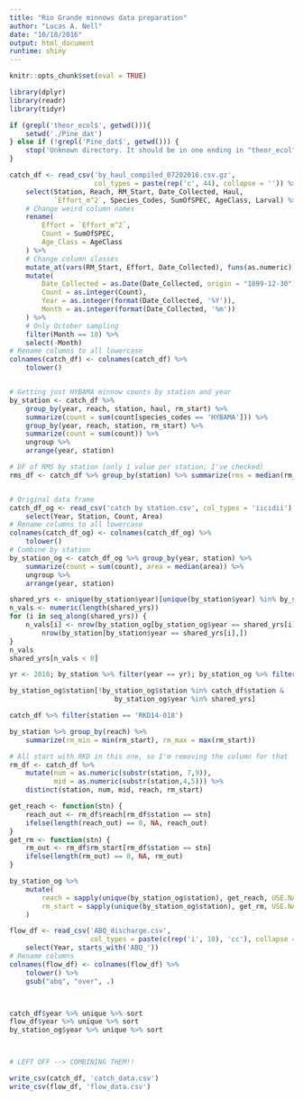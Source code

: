```yaml
---
title: "Rio Grande minnows data preparation"
author: "Lucas A. Nell"
date: "10/18/2016"
output: html_document
runtime: shiny
---
```


```r
knitr::opts_chunk$set(eval = TRUE)
```
```r
library(dplyr)
library(readr)
library(tidyr)
```

```r
if (grepl('theor_ecol$', getwd())){
    setwd('./Pine_dat')
} else if (!grepl('Pine_dat$', getwd())) {
    stop('Unknown directory. It should be in one ending in "theor_ecol" or "Pine_dat".')
}
```

```r
catch_df <- read_csv('by_haul_compiled_07202016.csv.gz', 
                     col_types = paste(rep('c', 44), collapse = '')) %>% 
    select(Station, Reach, RM_Start, Date_Collected, Haul, 
           `Effort_m^2`, Species_Codes, SumOfSPEC, AgeClass, Larval) %>% 
    # Change weird column names
    rename(
        Effort = `Effort_m^2`,
        Count = SumOfSPEC,
        Age_Class = AgeClass
    ) %>%
    # Change column classes
    mutate_at(vars(RM_Start, Effort, Date_Collected), funs(as.numeric)) %>% 
    mutate(
        Date_Collected = as.Date(Date_Collected, origin = "1899-12-30"),
        Count = as.integer(Count),
        Year = as.integer(format(Date_Collected, '%Y')),
        Month = as.integer(format(Date_Collected, '%m'))
    ) %>% 
    # Only October sampling
    filter(Month == 10) %>% 
    select(-Month)
# Rename columns to all lowercase
colnames(catch_df) <- colnames(catch_df) %>% 
    tolower()


# Getting just HYBAMA minnow counts by station and year
by_station <- catch_df %>% 
    group_by(year, reach, station, haul, rm_start) %>% 
    summarize(count = sum(count[species_codes == 'HYBAMA'])) %>% 
    group_by(year, reach, station, rm_start) %>% 
    summarize(count = sum(count)) %>% 
    ungroup %>% 
    arrange(year, station)

# DF of RMS by station (only 1 value per station; I've checked)
rms_df <- catch_df %>% group_by(station) %>% summarize(rms = median(rm_start))


# Original data frame
catch_df_og <- read_csv('catch by station.csv', col_types = 'iicidii') %>% 
    select(Year, Station, Count, Area)
# Rename columns to all lowercase
colnames(catch_df_og) <- colnames(catch_df_og) %>% 
    tolower()
# Combine by station
by_station_og <- catch_df_og %>% group_by(year, station) %>% 
    summarize(count = sum(count), area = median(area)) %>% 
    ungroup %>% 
    arrange(year, station)

shared_yrs <- unique(by_station$year)[unique(by_station$year) %in% by_station_og$year]
n_vals <- numeric(length(shared_yrs))
for (i in seq_along(shared_yrs)) {
    n_vals[i] <- nrow(by_station_og[by_station_og$year == shared_yrs[i],]) - 
        nrow(by_station[by_station$year == shared_yrs[i],])
}
n_vals
shared_yrs[n_vals < 0]

yr <- 2010; by_station %>% filter(year == yr); by_station_og %>% filter(year == yr)

by_station_og$station[!by_station_og$station %in% catch_df$station & 
                          by_station_og$year %in% shared_yrs]

catch_df %>% filter(station == 'RKD14-018')

by_station %>% group_by(reach) %>% 
    summarize(rm_min = min(rm_start), rm_max = max(rm_start))

# All start with RKD in this one, so I'm removing the column for that
rm_df <- catch_df %>%
    mutate(num = as.numeric(substr(station, 7,9)),
           mid = as.numeric(substr(station,4,5))) %>% 
    distinct(station, num, mid, reach, rm_start)

get_reach <- function(stn) {
    reach_out <- rm_df$reach[rm_df$station == stn]
    ifelse(length(reach_out) == 0, NA, reach_out)
}
get_rm <- function(stn) {
    rm_out <- rm_df$rm_start[rm_df$station == stn]
    ifelse(length(rm_out) == 0, NA, rm_out)
}

by_station_og %>% 
    mutate(
        reach = sapply(unique(by_station_og$station), get_reach, USE.NAMES = FALSE),
        rm_start = sapply(unique(by_station_og$station), get_rm, USE.NAMES = FALSE)
    )

```


```r
flow_df <- read_csv('ABQ_discharge.csv', 
                    col_types = paste(c(rep('i', 10), 'cc'), collapse = '')) %>% 
    select(Year, starts_with('ABQ_'))
# Rename columns
colnames(flow_df) <- colnames(flow_df) %>% 
    tolower() %>%
    gsub("abq", "over", .)



catch_df$year %>% unique %>% sort
flow_df$year %>% unique %>% sort
by_station_og$year %>% unique %>% sort



# LEFT OFF --> COMBINING THEM!!
```

```r
write_csv(catch_df, 'catch_data.csv')
write_csv(flow_df, 'flow_data.csv')
```

